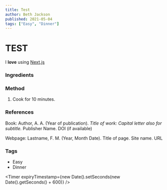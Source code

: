 ```yaml
---
title: Test
author: Beth Jackson
published: 2021-05-04
tags: ["Easy", "Dinner"]
---
```


# TEST

I **love** using [Next.js](https://nextjs.org/)

### Ingredients

### Method

1. Cook for 10 minutes.

### References

Book:
Author, A. A. (Year of publication). _Title of work: Capital letter also for subtitle._ Publisher Name. DOI (if available)

Webpage:
Lastname, F. M. (Year, Month Date). Title of page. Site name. URL

### Tags

- Easy
- Dinner

<Timer expiryTimestamp={new Date().setSeconds(new Date().getSeconds() + 600)} />
